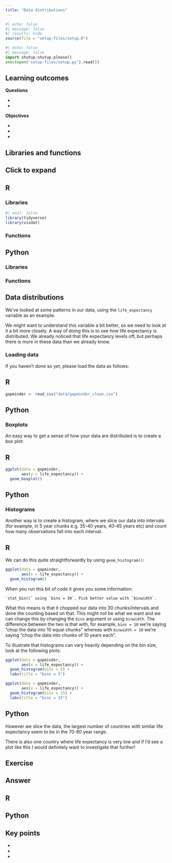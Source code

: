 ```yaml
---
title: "Data distributions"
---
```


```r
#| echo: false
#| message: false
#| results: hide
source(file = "setup-files/setup.R")
```

```python
#| echo: false
#| message: false
import shutup;shutup.please()
exec(open('setup-files/setup.py').read())
```

::: {.callout-tip}
## Learning outcomes

**Questions**

-
-

**Objectives**

-
-
-
:::

## Libraries and functions

::: {.callout-note collapse="true"}
## Click to expand

::: {.panel-tabset group="language"}
## R

### Libraries

```r
#| eval: false
library(tidyverse)
library(visdat)
```

### Functions

## Python

### Libraries
### Functions
:::
:::

## Data distributions

We've looked at some patterns in our data, using the `life_expectancy` variable as an example.

We might want to understand this variable a bit better, so we need to look at it a bit more closely. A way of doing this is to see how life expectancy is distributed. We already noticed that life expectancy levels off, but perhaps there is more in these data than we already know.


### Loading data

If you haven't done so yet, please load the data as follows:

::: {.panel-tabset group="language"}
## R
```r
gapminder <- read_csv("data/gapminder_clean.csv")
```

## Python
:::

### Boxplots

An easy way to get a sense of how your data are distributed is to create a box plot:

::: {.panel-tabset group="language"}
## R

```r
ggplot(data = gapminder,
       aes(y = life_expectancy)) +
  geom_boxplot()
```


## Python
:::

### Histograms

Another way is to create a histogram, where we slice our data into intervals (for example, in 5 year chunks e.g. 35-40 years, 40-45 years etc) and count how many observations fall into each interval.

::: {.panel-tabset group="language"}
## R

We can do this quite straightforwardly by using `geom_histogram()`:

```r
ggplot(data = gapminder,
       aes(x = life_expectancy)) +
  geom_histogram()
```

When you run this bit of code it gives you some information:

```
`stat_bin()` using `bins = 30`. Pick better value with `binwidth`.
```

What this means is that it chopped our data into 30 chunks/intervals and done the counting based on that. This might not be what we want and we can change this by changing the `bins` argument or using `binwidth`. The difference between the two is that with, for example, `bins = 10` we're saying "chop the data into 10 equal chunks" whereas with `binwidth = 10` we're saying "chop the data into chunks of 10 years each".

To illustrate that histograms can vary heavily depending on the bin size, look at the following plots:

```r
ggplot(data = gapminder,
       aes(x = life_expectancy)) +
  geom_histogram(bins = 5) +
  labs(title = "bins = 5")

ggplot(data = gapminder,
       aes(x = life_expectancy)) +
  geom_histogram(bins = 15) +
  labs(title = "bins = 15")
```

## Python
:::

However we slice the data, the largest number of countries with similar life expectancy seem to be in the 70-80 year range.

There is also one country where life expectancy is very low and if I'd see a plot like this I would definitely want to investigate that further!


## Exercise

::: {.callout-tip collapse="true"}
## Answer
::: {.panel-tabset group="language"}
## R
## Python
:::
:::

## Key points

::: {.callout-note}
-
-
-
:::
